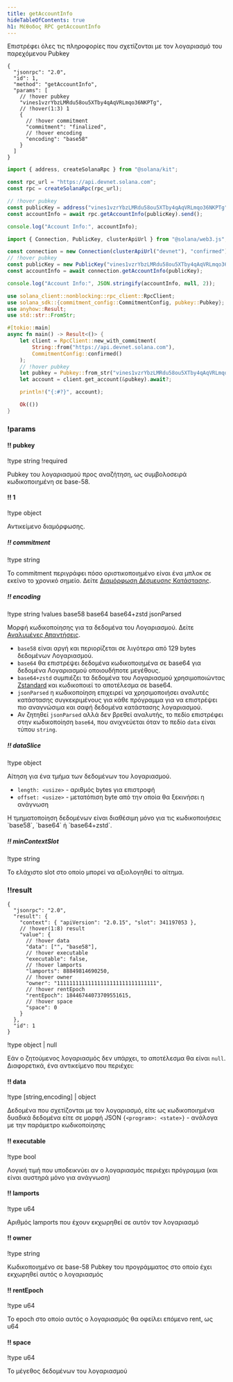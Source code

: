 ```yaml
---
title: getAccountInfo
hideTableOfContents: true
h1: Μέθοδος RPC getAccountInfo
---
```


Επιστρέφει όλες τις πληροφορίες που σχετίζονται με τον λογαριασμό του
παρεχόμενου Pubkey

<APIMethod>

```jsonc !!request curl
{
  "jsonrpc": "2.0",
  "id": 1,
  "method": "getAccountInfo",
  "params": [
    // !hover pubkey
    "vines1vzrYbzLMRdu58ou5XTby4qAqVRLmqo36NKPTg",
    // !hover(1:3) 1
    {
      // !hover commitment
      "commitment": "finalized",
      // !hover encoding
      "encoding": "base58"
    }
  ]
}
```

```ts !!request title="Kit"
import { address, createSolanaRpc } from "@solana/kit";

const rpc_url = "https://api.devnet.solana.com";
const rpc = createSolanaRpc(rpc_url);

// !hover pubkey
const publicKey = address("vines1vzrYbzLMRdu58ou5XTby4qAqVRLmqo36NKPTg");
const accountInfo = await rpc.getAccountInfo(publicKey).send();

console.log("Account Info:", accountInfo);
```

```ts !!request title="web3.js"
import { Connection, PublicKey, clusterApiUrl } from "@solana/web3.js";

const connection = new Connection(clusterApiUrl("devnet"), "confirmed");
// !hover pubkey
const publicKey = new PublicKey("vines1vzrYbzLMRdu58ou5XTby4qAqVRLmqo36NKPTg");
const accountInfo = await connection.getAccountInfo(publicKey);

console.log("Account Info:", JSON.stringify(accountInfo, null, 2));
```

```rs !!request title="Rust"
use solana_client::nonblocking::rpc_client::RpcClient;
use solana_sdk::{commitment_config::CommitmentConfig, pubkey::Pubkey};
use anyhow::Result;
use std::str::FromStr;

#[tokio::main]
async fn main() -> Result<()> {
    let client = RpcClient::new_with_commitment(
        String::from("https://api.devnet.solana.com"),
        CommitmentConfig::confirmed()
    );
    // !hover pubkey
    let pubkey = Pubkey::from_str("vines1vzrYbzLMRdu58ou5XTby4qAqVRLmqo36NKPTg")?;
    let account = client.get_account(&pubkey).await?;

    println!("{:#?}", account);

    Ok(())
}
```

### !params

#### !! pubkey

!type string !required

Pubkey του λογαριασμού προς αναζήτηση, ως συμβολοσειρά κωδικοποιημένη σε
base-58.

#### !! 1

!type object

Αντικείμενο διαμόρφωσης.

##### !! commitment

!type string

Το commitment περιγράφει πόσο οριστικοποιημένο είναι ένα μπλοκ σε εκείνο το
χρονικό σημείο. Δείτε
[Διαμόρφωση Δέσμευσης Κατάστασης](/docs/rpc#configuring-state-commitment).

##### !! encoding

!type string !values base58 base64 base64+zstd jsonParsed

Μορφή κωδικοποίησης για τα δεδομένα του Λογαριασμού. Δείτε
[Αναλυμένες Απαντήσεις](/docs/rpc#parsed-responses).

- `base58` είναι αργή και περιορίζεται σε λιγότερα από 129 bytes δεδομένων
  Λογαριασμού.
- `base64` θα επιστρέψει δεδομένα κωδικοποιημένα σε base64 για δεδομένα
  Λογαριασμού οποιουδήποτε μεγέθους.
- `base64+zstd` συμπιέζει τα δεδομένα του Λογαριασμού χρησιμοποιώντας
  [Zstandard](https://facebook.github.io/zstd/) και κωδικοποιεί το αποτέλεσμα σε
  base64.
- `jsonParsed` η κωδικοποίηση επιχειρεί να χρησιμοποιήσει αναλυτές κατάστασης
  συγκεκριμένους για κάθε πρόγραμμα για να επιστρέψει πιο αναγνώσιμα και σαφή
  δεδομένα κατάστασης λογαριασμού.
- Αν ζητηθεί `jsonParsed` αλλά δεν βρεθεί αναλυτής, το πεδίο επιστρέφει στην
  κωδικοποίηση `base64`, που ανιχνεύεται όταν το πεδίο `data` είναι τύπου
  `string`.

##### !! dataSlice

!type object

Αίτηση για ένα τμήμα των δεδομένων του λογαριασμού.

- `length: <usize>` - αριθμός bytes για επιστροφή
- `offset: <usize>` - μετατόπιση byte από την οποία θα ξεκινήσει η ανάγνωση

<Callout type="info">
  Η τμηματοποίηση δεδομένων είναι διαθέσιμη μόνο για τις κωδικοποιήσεις
  `base58`, `base64` ή `base64+zstd`.
</Callout>

##### !! minContextSlot

!type string

Το ελάχιστο slot στο οποίο μπορεί να αξιολογηθεί το αίτημα.

### !!result

```jsonc !response
{
  "jsonrpc": "2.0",
  "result": {
    "context": { "apiVersion": "2.0.15", "slot": 341197053 },
    // !hover(1:8) result
    "value": {
      // !hover data
      "data": ["", "base58"],
      // !hover executable
      "executable": false,
      // !hover lamports
      "lamports": 88849814690250,
      // !hover owner
      "owner": "11111111111111111111111111111111",
      // !hover rentEpoch
      "rentEpoch": 18446744073709551615,
      // !hover space
      "space": 0
    }
  },
  "id": 1
}
```

!type object | null

Εάν ο ζητούμενος λογαριασμός δεν υπάρχει, το αποτέλεσμα θα είναι `null`.
Διαφορετικά, ένα αντικείμενο που περιέχει:

#### !! data

!type \[string,encoding\] | object

Δεδομένα που σχετίζονται με τον λογαριασμό, είτε ως κωδικοποιημένα δυαδικά
δεδομένα είτε σε μορφή JSON `{<program>: <state>}` - ανάλογα με την παράμετρο
κωδικοποίησης

#### !! executable

!type bool

Λογική τιμή που υποδεικνύει αν ο λογαριασμός περιέχει πρόγραμμα (και είναι
αυστηρά μόνο για ανάγνωση)

#### !! lamports

!type u64

Αριθμός lamports που έχουν εκχωρηθεί σε αυτόν τον λογαριασμό

#### !! owner

!type string

Κωδικοποιημένο σε base-58 Pubkey του προγράμματος στο οποίο έχει εκχωρηθεί αυτός
ο λογαριασμός

#### !! rentEpoch

!type u64

Το epoch στο οποίο αυτός ο λογαριασμός θα οφείλει επόμενο rent, ως u64

#### !! space

!type u64

Το μέγεθος δεδομένων του λογαριασμού

</APIMethod>
